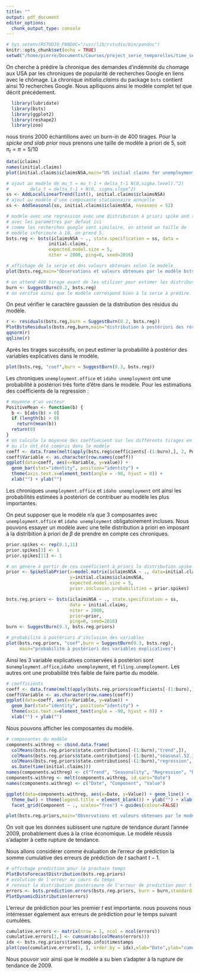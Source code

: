 ```yaml
---
title: ""
output: pdf_document
editor_options: 
  chunk_output_type: console
---
```


\pagenumbering{gobble} 

```r
# Sys.setenv(RSTUDIO_PANDOC="/usr/lib/rstudio/bin/pandoc")
knitr::opts_chunk$set(echo = TRUE)
setwd("/home/pierre/Documents/Courses/project_serie_temporelles/time_series_project/R_scripts/")
```

On cherche à prédire la chronique des demandes d'indémnité du chomage aux USA par les chroniques de popularité de recherches Google en liens avec le chômage.
La chronique $initialia.claims$ du package `bsts` contient ainsi 10 recherches Google.
Nous aplliquons ainsi le modèle complet tel que décrit précédement.


```r
  library(lubridate)
  library(bsts)
  library(ggplot2)
  library(reshape2)
  library(zoo)
```

nous tirons 2000 échantillons avec un burn-in de 400 tirages. Pour la $spicke$ $and$ $slab$ $prior$ nous prenons une taille de modèle à priori de 5, soit $\pi_t = \pi = 5/10$

```r
data(iclaims)
names(initial.claims)
plot(initial.claims$iclaimsNSA,main="US initial claims for unemployment per week",xlab = "time")

# ajout au modèle de mu_t = mu_t-1 + delta_t-1 N(0,sigma.level).^2)
#        dela_t = delta_t-1 + N(0, sigma.slope^2)
ss <- AddLocalLinearTrend(list(), initial.claims$iclaimsNSA)
# ajout au modèle d'une composante stationnaire annuelle
ss <- AddSeasonal(ss, initial.claims$iclaimsNSA, nseasons = 52)

# modele avec une regression avec une distribution à priori spike and slab
# avec les paramètres par defaut ici
# comme les recherches google sont similaire, on attend un taille de 
# modèle inférieure à 10, on prend 5.
bsts.reg <- bsts(iclaimsNSA ~ ., state.specification = ss, data =
                initial.claims, 
                expected.model.size = 5,
                niter = 2000, ping=0, seed=2016)

# affichage de la serie et des valeurs obtenues selon le modèle
plot(bsts.reg,main="Observations et valeurs obtenues par le modèle bsts.reg")

# on attend 400 tirage avant de les utiliser pour estimer les distributions
burn <- SuggestBurn(0.2, bsts.reg)
# on verifie ainsi que le modèle correspond bien à la serie à prédire.
```

On peut vérifier le caractère gaussien de la distribution des résidus du modèle.

```r
r <- residuals(bsts.reg,burn = SuggestBurn(0.2, bsts.reg))
PlotBstsResiduals(bsts.reg,burn,main="distribution à postériori des résidus")
qqnorm(r)
qqline(r)
```

\begin{figure}[!h]
\centering
\includegraphics[width=250pt]{res.png}
\includegraphics[width=300pt]{qqnorm.png}
\end{figure}

Après les tirages succéssifs, on peut estimer la probabilité à postérior des variables explicatives dans le modèle.

```r
plot(bsts.reg, "coef",burn = SuggestBurn(0.3, bsts.reg))
```

Les chroniques `unemployment.office` et `idaho unemployment` ont une probabilité à postériori trés forte d'être dans le modèle.
Pour les estimations des coéfficients de la regression :


```r
# moyenne d'un vecteur
PositiveMean <- function(b) {
  b <- b[abs(b) > 0]
  if (length(b) > 0) 
    return(mean(b))
  return(0)
}
# on calcule la moyenne des coeffiecient sur les différents tirages en ne prennat en compte que les tirages 
# ou ils ont été compris dans le modèle
coeff <- data.frame(melt(apply(bsts.reg$coefficients[-(1:burn),], 2, PositiveMean)))
coeff$Variable <- as.character(row.names(coeff))
ggplot(data=coeff, aes(x=Variable, y=value)) + 
  geom_bar(stat="identity", position="identity") + 
  theme(axis.text.x=element_text(angle = -90, hjust = 0)) + 
  xlab("") + ylab("")
```

Les chroniques `unemployment.office` et `idaho unemployment` ont ainsi les probabilités estimées à postériori de contribuer au modèle les plus importantes.

On peut supposer que le modèle n'a que 3 composantes avec `unemployment.office` et `idaho unemployment` obligatoirement incluses.
Nous pouvons essayer un modèle avec une telle distribution à priori en imposant à la distribition à priori de $\beta$ de prendre en compte ces chroniques.


```r
prior.spikes <- rep(0.1,11)
prior.spikes[3] <- 1
prior.spikes[11] <- 1

# on génère à partir de ces coééficient à priori la distribution spike and slab à priori
prior <- SpikeSlabPrior(x=model.matrix(iclaimsNSA ~ ., data=initial.claims), 
                        y=initial.claims$iclaimsNSA, 
                        expected.model.size = 5,
                        prior.inclusion.probabilities = prior.spikes)

bsts.reg.priors <- bsts(iclaimsNSA ~ ., state.specification = ss, 
                        data = initial.claims, 
                        niter = 2000, 
                        prior=prior, 
                        ping=0, seed=2016)
burn <- SuggestBurn(0.3, bsts.reg.priors)

# probabilité à postériori d'inclusion des variables
plot(bsts.reg.priors, "coef",burn = SuggestBurn(0.3, bsts.reg),
     main="probabilité à postériori des variables explicatives")
```

Ainsi les 3 variable explicatives conservées à postériori sont s`unemployment.office`,`idaho unemployment`, et `filing.unemployment`. Les autres ont une probabilité trés faible de faire partie du modèle.

```r
# coefficients
coeff <- data.frame(melt(apply(bsts.reg.priors$coefficients[-(1:burn),], 2, PositiveMean)))
coeff$Variable <- as.character(row.names(coeff))
ggplot(data=coeff, aes(x=Variable, y=value)) + 
  geom_bar(stat="identity", position="identity") + 
  theme(axis.text.x=element_text(angle = -90, hjust = 0)) + 
  xlab("") + ylab("")
```

Nous pouvons afficher les composantes du modèle.

```r
# composantes du modèle
components.withreg <- cbind.data.frame(
  colMeans(bsts.reg.priors$state.contributions[-(1:burn),"trend",]),
  colMeans(bsts.reg.priors$state.contributions[-(1:burn),"seasonal.52.1",]),
  colMeans(bsts.reg.priors$state.contributions[-(1:burn),"regression",]),
  as.Date(time(initial.claims)))  
names(components.withreg) <- c("Trend", "Seasonality", "Regression", "Date")
components.withreg <- melt(components.withreg, id.vars="Date")
names(components.withreg) <- c("Date", "Component", "Value")

ggplot(data=components.withreg, aes(x=Date, y=Value)) + geom_line() + 
  theme_bw() + theme(legend.title = element_blank()) + ylab("") + xlab("") + 
  facet_grid(Component ~ ., scales="free") + guides(colour=FALSE) 

plot(bsts.reg.priors,main="Observations et valeurs obtenues par le modèle bsts.reg")
```

On voit que les données subissent une rupture de tendance durant l'année 2009, probablement dues à la crise économique. Le modèle réussis s'adapter à cette rupture de tendance.

Nous allons considérer comme évaluation de l'erreur de prédiction la somme cumulative des erreurs de prédiction de $t$ sachant $t-1$.

```r
# affichage prediction pour le prochain temps
PlotBstsForecastDistribution(bsts.reg.priors)
# evolution de l'erreur au cours du temps
# renvoit la distribution postérieure de l'erreur de prediction pour t sachant t-1
errors <- bsts.prediction.errors(bsts.reg.priors, burn = burn,standardize = TRUE)$in.sample
PlotDynamicDistribution(errors)
```

L'erreur de prédiction pour les premier $t$ est importante. 
nous pouvons nous intérresser également aux erreurs de prédiction pour le temps suivant cumulées.

```r
cumulative.errors <- matrix(nrow = 1, ncol = ncol(errors))
cumulative.errors[1,] <- cumsum(abs(colMeans(errors)))
idx <- bsts.reg.priors$timestamp.info$timestamps
plot(zoo(cumulative.errors[1, ], order.by = idx),xlab="Date",ylab="cumulative error")
```

Nous pouvoir voir ainsi que le modèle a su bien s'adapter à la rupture de tendance de 2009. 









